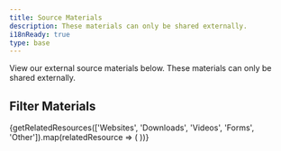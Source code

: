 ```yaml
---
title: Source Materials
description: These materials can only be shared externally.
i18nReady: true
type: base
---
```





View our external source materials below. These materials can only be shared externally.

## Filter Materials

<div class="tag-filter-container">
	<TagFilter tags={['Websites', 'Downloads', 'Videos', 'Forms', 'Other']} />
</div>


<div class="resource-card-container">
  {getRelatedResources(['Websites', 'Downloads', 'Videos', 'Forms', 'Other']).map(relatedResource => (
    <ResourceCard {...relatedResource} />
  ))}
</div>